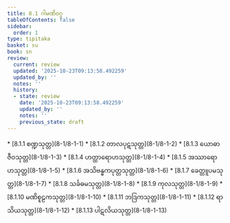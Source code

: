 ```yaml
---
title: 8.1 ဂါမဏိဝဂ္ဂ
tableOfContents: false
sidebar:
  order: 1
type: tipitaka
basket: su
book: sn
review:
  current: review
  updated: '2025-10-23T09:13:58.492259'
  updated_by: ''
  notes: ''
  history:
  - state: review
    date: '2025-10-23T09:13:58.492259'
    updated_by: ''
    notes: ''
    previous_state: draft
---
```



<ReviewStatus review={frontmatter.review} showDetails={true} />

<HypothesisAnnotation frontmatter={frontmatter} />

<DynamicBreadcrumb />



<TableOfContents book="sn" section="8.1">
* [8.1.1 စဏ္ဍသုတ္တ](8-1/8-1-1)
* [8.1.2 တာလပုဋသုတ္တ](8-1/8-1-2)
* [8.1.3 ယောဓာဇီဝသုတ္တ](8-1/8-1-3)
* [8.1.4 ဟတ္ထာရောဟသုတ္တ](8-1/8-1-4)
* [8.1.5 အဿာရောဟသုတ္တ](8-1/8-1-5)
* [8.1.6 အသိဗန္ဓကပုတ္တသုတ္တ](8-1/8-1-6)
* [8.1.7 ခေတ္တူပမသုတ္တ](8-1/8-1-7)
* [8.1.8 သင်္ခဓမသုတ္တ](8-1/8-1-8)
* [8.1.9 ကုလသုတ္တ](8-1/8-1-9)
* [8.1.10 မဏိစူဠကသုတ္တ](8-1/8-1-10)
* [8.1.11 ဘဒြကသုတ္တ](8-1/8-1-11)
* [8.1.12 ရာသိယသုတ္တ](8-1/8-1-12)
* [8.1.13 ပါဋလိယသုတ္တ](8-1/8-1-13)
</TableOfContents>